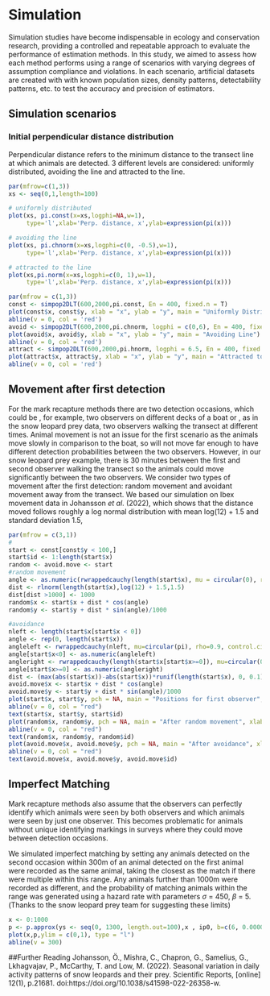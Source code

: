 # Simulation

Simulation studies have become indispensable in ecology and conservation research, providing a controlled and repeatable approach to evaluate the performance of estimation methods. In this study, we aimed to assess how each method performs using a range of scenarios with varying degrees of assumption compliance and violations. In each scenario, artificial datasets are created with with known population sizes, density patterns, detectability patterns, etc. to test the accuracy and precision of estimators.

## Simulation scenarios

### Initial perpendicular distance distribution

Perpendicular distance refers to the minimum distance to the transect line at which animals are detected. 3 different levels are considered: uniformly distributed, avoiding the line and attracted to the line.

```r
par(mfrow=c(1,3))
xs <- seq(0,1,length=100)

# uniformly distributed
plot(xs, pi.const(x=xs,logphi=NA,w=1),
     type='l',xlab='Perp. distance, x',ylab=expression(pi(x)))

# avoiding the line
plot(xs, pi.chnorm(x=xs,logphi=c(0, -0.5),w=1),
     type='l',xlab='Perp. distance, x',ylab=expression(pi(x)))

# attracted to the line
plot(xs,pi.norm(x=xs,logphi=c(0, 1),w=1),
     type='l',xlab='Perp. distance, x',ylab=expression(pi(x)))

```

```r
par(mfrow = c(1,3))
const <- simpop2DLT(600,2000,pi.const, En = 400, fixed.n = T)
plot(const$x, const$y, xlab = "x", ylab = "y", main = "Uniformly Distributed")
abline(v = 0, col = 'red')
avoid <- simpop2DLT(600,2000,pi.chnorm, logphi = c(0,6), En = 400, fixed.n = T)
plot(avoid$x, avoid$y, xlab = "x", ylab = "y", main = "Avoiding Line")
abline(v = 0, col = 'red')
attract <- simpop2DLT(600,2000,pi.hnorm, logphi = 6.5, En = 400, fixed.n = T)
plot(attract$x, attract$y, xlab = "x", ylab = "y", main = "Attracted to Line")
abline(v = 0, col = 'red')
```

## Movement after first detection

For the mark recapture methods there are two detection occasions, which could be , for example, two observers on different decks of a boat or , as in the snow leopard prey data, two observers walking the transect at different times. Animal movement is not an issue for the first scenario as the animals move slowly in comparison to the boat, so will not move far enough to have different detection probabilities between the two observers. However, in our snow leopard prey example, there is 30 minutes between the first and second observer walking the transect so the animals could move significantly between the two observers. We consider two types of movement after the first detection: random movement and avoidant movement away from the transect. We based our simulation on Ibex movement data in Johansson *et al*. (2022), which shows that the distance moved follows roughly a log normal distribution with mean log(12) + 1.5 and standard deviation 1.5, 

```r
par(mfrow = c(3,1))
#
start <- const[const$y < 100,]
start$id <- 1:length(start$x)
random <- avoid.move <- start
#random movement
angle <- as.numeric(rwrappedcauchy(length(start$x), mu = circular(0), rho = 0, control.circular=list(units="radian")))
dist <- rlnorm(length(start$x),log(12) + 1.5,1.5)
dist[dist >1000] <- 1000
random$x <- start$x + dist * cos(angle)
random$y <- start$y + dist * sin(angle)/1000

#avoidance
nleft <- length(start$x[start$x < 0])
angle <- rep(0, length(start$x))
angleleft <- rwrappedcauchy(nleft, mu=circular(pi), rho=0.9, control.circular=list(units="radian"))
angle[start$x<0] <- as.numeric(angleleft)
angleright <- rwrappedcauchy(length(start$x[start$x>=0]), mu=circular(0), rho=0.9, control.circular=list(units="radian"))
angle[start$x>=0] <- as.numeric(angleright)
dist <- (max(abs(start$x))-abs(start$x))*runif(length(start$x), 0, 0.1)*3
avoid.move$x <- start$x + dist * cos(angle)
avoid.move$y <- start$y + dist * sin(angle)/1000
plot(start$x, start$y, pch = NA, main = "Positions for first observer", xlab = "x (m)", ylab = "y (km)", xlim = c(-2000,2000), ylim = c(0,100))
abline(v = 0, col = "red")
text(start$x, start$y, start$id)
plot(random$x, random$y, pch = NA, main = "After random movement", xlab = "x (m)", ylab = "y (km)", xlim = c(-2000,2000), ylim = c(0,100))
abline(v = 0, col = "red")
text(random$x, random$y, random$id)
plot(avoid.move$x, avoid.move$y, pch = NA, main = "After avoidance", xlab = "x (m)", ylab = "y (km)", xlim = c(-2000,2000), ylim = c(0,100))
abline(v = 0, col = "red")
text(avoid.move$x, avoid.move$y, avoid.move$id)

```

## Imperfect Matching
Mark recapture methods also assume that the observers can perfectly identify which animals were seen by both observers and which animals were seen by just one observer. This becomes problematic for animals without unique identifying markings in surveys where they could move between detection occasions. 

We simulated imperfect matching by setting any animals detected on the second occasion within 300m of an animal detected on the first animal were recorded as the same animal, taking the closest as the match if there were multiple within this range. Any animals further than 1000m were recorded as different, and the probability of matching animals within the range was generated using a hazard rate with parameters $\sigma$ = 450, $\beta$ = 5. (Thanks to the snow leopard prey team for suggesting these limits)
```r
x <- 0:1000
p <- p.approx(ys <- seq(0, 1300, length.out=100),x , ip0, b=c(6, 0.000005), what = "px")
plot(x,p,ylim = c(0,1), type = "l")
abline(v = 300)
```
##Further Reading
Johansson, Ö., Mishra, C., Chapron, G., Samelius, G., Lkhagvajav, P., McCarthy, T. and Low, M. (2022). Seasonal variation in daily activity patterns of snow leopards and their prey. Scientific Reports, [online] 12(1), p.21681. doi:https://doi.org/10.1038/s41598-022-26358-w.